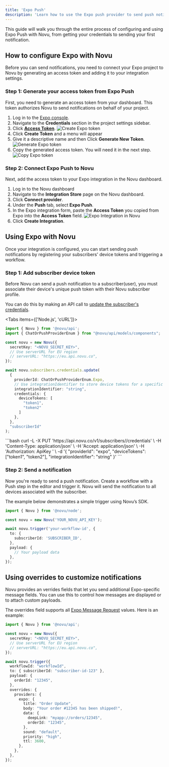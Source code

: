 ```yaml
---
title: 'Expo Push'
description: 'Learn how to use the Expo push provider to send push notifications using Novu'
---
```


This guide will walk you through the entire process of configuring and using Expo Push with Novu, from getting your credentials to sending your first notification.

## How to configure Expo with Novu

Before you can send notifications, you need to connect your Expo project to Novu by generating an access token and adding it to your integration settings.

### Step 1: Generate your access token from Expo Push

First, you need to generate an access token from your dashboard. This token authorizes Novu to send notifications on behalf of your project.

1. Log in to the <a href="https://expo.dev/" target="_blank" rel="noopener noreferrer">Expo console</a>.
2. Navigate to the **Credentials** section in the project settings sidebar.
3. Click <a href="https://expo.dev/settings/access-tokens" target="_blank" rel="noopener noreferrer">**Access Token**</a>.
![Create Expo token](/images/channels-and-providers/push/expo-push/create-token.png)
4. Click **Create Token** and a menu will appear
5. Give it a descriptive name and then Click **Generate New Token**.
![Generate Expo token](/images/channels-and-providers/push/expo-push/generate-token.png)
6. Copy the generated access token. You will need it in the next step.
![Copy Expo token](/images/channels-and-providers/push/expo-push/copy-token.png)

### Step 2: Connect Expo Push to Novu

Next, add the access token to your Expo integration in the Novu dashboard.

1. Log in to the Novu dashboard
2. Navigate to the **Integration Store** page on the Novu dashboard.
3. Click **Connect provider**.
4. Under the **Push** tab, select **Expo Push**.
5. In the Expo integration form, paste the **Access Token** you copied from Expo into the **Access Token** field.
![Expo Integration in Novu](/images/channels-and-providers/push/expo-push/expo-integration.png)
6. Click **Create Integration**.

## Using Expo with Novu

Once your integration is configured, you can start sending push notifications by registering your subscribers' device tokens and triggering a workflow.

### Step 1: Add subscriber device token

Before Novu can send a push notification to a subscriber(user), you must associate their device's unique push token with their Novu subscriber profile.

You can do this by making an API call to [update the subscriber's credentials](/api-reference/subscribers/update-provider-credentials).

<Tabs items={['Node.js', 'cURL']}>
<Tab value="Node.js">
```typescript
import { Novu } from '@novu/api';
import { ChatOrPushProviderEnum } from "@novu/api/models/components";

const novu = new Novu({
  secretKey: "<NOVU_SECRET_KEY>",
  // Use serverURL for EU region
  // serverURL: "https://eu.api.novu.co",
});

await novu.subscribers.credentials.update(
  {
    providerId: ChatOrPushProviderEnum.Expo,
    // Use integrationIdentifier to store device tokens for a specific integration
    integrationIdentifier: "string",
    credentials: {
      deviceTokens: [
        "token1",
        "token2"
      ]
    },
  },
  "subscriberId"
);
```
</Tab>
<Tab value="cURL">
```bash
curl -L -X PUT 'https://api.novu.co/v1/subscribers/<SUBSCRIBER_ID>/credentials' \
-H 'Content-Type: application/json' \
-H 'Accept: application/json' \
-H 'Authorization: ApiKey <NOVU_SECRET_KEY>' \
-d '{
  "providerId": "expo",
  "deviceTokens": ["token1", "token2"],
  "integrationIdentifier": "string"
}'
```
</Tab>
</Tabs>


### Step 2: Send a notification

Now you're ready to send a push notification. Create a workflow with a Push step in the editor and trigger it. Novu will send the notification to all devices associated with the subscriber. 

The example below demonstrates a simple trigger using Novu’s SDK.

```typescript
import { Novu } from '@novu/node';

const novu = new Novu('YOUR_NOVU_API_KEY');

await novu.trigger('your-workflow-id', {
  to: {
    subscriberId: 'SUBSCRIBER_ID',
  },
  payload: {
    // Your payload data
  },
});
```

## Using overrides to customize notifications

Novu provides an verrides fields that let you send additional Expo-specific message fields. You can use this to control how messages are displayed or to attach custom payloads.

The overrides field supports all <a href="https://docs.expo.dev/push-notifications/sending-notifications/#message-request-format" target="_blank" rel="noopener noreferrer">Expo Message Request</a> values. Here is an example:

```typescript
import { Novu } from '@novu/api';

const novu = new Novu({
  secretKey: "<NOVU_SECRET_KEY>",
  // Use serverURL for EU region
  // serverURL: "https://eu.api.novu.co",
});

await novu.trigger({
  workflowId: "workflowId",
  to: { subscriberId: "subscriber-id-123" },
  payload: {
    orderId: "12345",
  },
  overrides: {
    providers: {
      expo: {
        title: "Order Update",
        body: "Your order #12345 has been shipped!",
        data: {
          deepLink: "myapp://orders/12345",
          orderId: "12345",
        },
        sound: "default",
        priority: "high",
        ttl: 3600,
      },
    },
  },
});
```